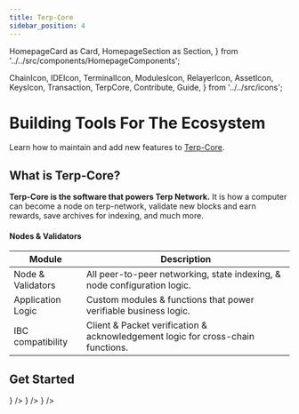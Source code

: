 ---
title: Terp-Core
sidebar_position: 4
---

  HomepageCard as Card,
  HomepageSection as Section,
} from '../../src/components/HomepageComponents';

  ChainIcon,
  IDEIcon,
  TerminalIcon,
  ModulesIcon,
  RelayerIcon,
  AssetIcon,
  KeysIcon,
  Transaction,
  TerpCore,
  Contribute,
  Guide,
} from '../../src/icons';

# Building Tools For The Ecosystem

Learn how to maintain and add new features to [Terp-Core](https://github.com/terpnetwork/terp-core).

## What is Terp-Core?

**Terp-Core is the software that powers Terp Network.** It is how a computer can become a node on terp-network, validate new blocks and earn rewards, save archives for indexing, and much more.

#### Nodes & Validators  
| Module | Description |
| --- | --- |
| Node & Validators |All peer-to-peer networking, state indexing, & node configuration logic.|
| Application Logic  |Custom modules & functions that power verifiable business logic. |
|IBC compatibility | Client & Packet verification & acknowledgement logic for cross-chain functions.|

#### 

#### 


 ## Get Started
   <Section title="Developers" id="web-sdks" hasSubSections > 

   <Section>
    <Card
    title="IDE Setup"
    description="Recommended IDE setup for developing on Terp-Core in Go"
    to="/developers/getting-started/ide-setup"
    icon={<IDEIcon />}
    />
  <Card
      title="Modules"
      description="Terp-Core modules and their respective CLI commands"
      to="/developers/category/modules"
      icon={<ModulesIcon />}
    />
  <Card
    title="Expand Terp-Core Features"
    description="Getting started with building and testing Terp-Core codebase"
    to="/developers/getting-started/contributing"
    icon={<TerpCore />}
  />


 

  </Section>

  </Section>

  